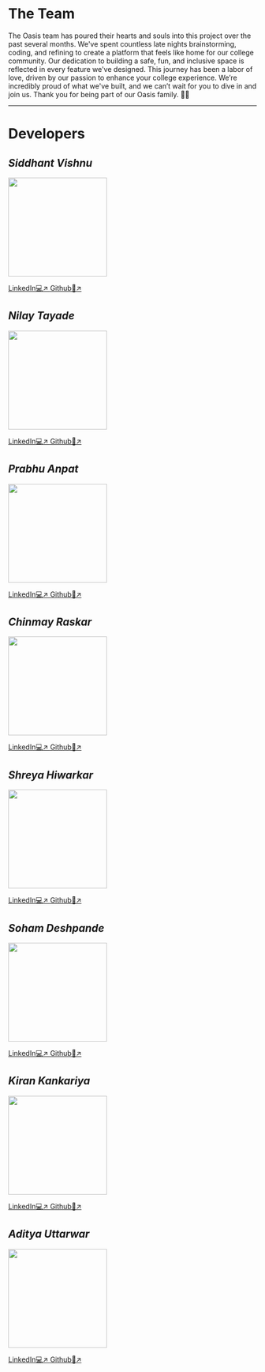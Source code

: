 # The Team

The Oasis team has poured their hearts and souls into this project over the past several months. We've spent countless late nights brainstorming, coding, and refining to create a platform that feels like home for our college community. Our dedication to building a safe, fun, and inclusive space is reflected in every feature we've designed. This journey has been a labor of love, driven by our passion to enhance your college experience. We’re incredibly proud of what we've built, and we can’t wait for you to dive in and join us. Thank you for being part of our Oasis family. 🌴✨
***

# Developers


## *Siddhant Vishnu*
<img src="https://res.cloudinary.com/dzhpx2alw/image/upload/q_50/v1719339072/20240624_193212_bt7zzf.png" width="200px" height="200px"/>

[LinkedIn💻↗ ](https://www.linkedin.com/in/siddhant-vishnu-832296280/) [Github👾↗ ](https://github.com/SidTheKid-dotcom)

## *Nilay Tayade*

<img src="https://res.cloudinary.com/dzhpx2alw/image/upload/q_50/v1719339071/20240625_233743_mhblkt.png" width="200px" height="200px"/>

[LinkedIn💻↗ ](https://www.linkedin.com/in/nilay-tayade/) [Github👾↗ ](https://github.com/nilaytayade)


## *Prabhu Anpat*
<img src="https://res.cloudinary.com/dzhpx2alw/image/upload/q_50/v1719339071/20240624_193247_eruqkn.png" width="200px" height="200px"/>

[LinkedIn💻↗ ](https://www.linkedin.com/in/prabhu-anpat-40aa46263/) [Github👾↗ ](https://github.com/PrabhuAnpat20)

## *Chinmay Raskar*

<img src="https://res.cloudinary.com/dzhpx2alw/image/upload/q_50/v1719339042/20240624_193047_mbxni8.png" width="200px" height="200px"/>

[LinkedIn💻↗ ](https://www.linkedin.com/in/chinmay-raskar-4018942aa/) [Github👾↗ ](https://github.com/CarIsFast)

## *Shreya Hiwarkar*

<img src="https://res.cloudinary.com/dzhpx2alw/image/upload/q_50/v1719339009/20240624_193146_vpm0cj.png" width="200px" height="200px"/>

[LinkedIn💻↗ ](https://www.linkedin.com/in/shreya-hiwarkar-162b09259/) [Github👾↗ ](https://github.com/ShreyaHiwarkar)

## *Soham Deshpande*
<img src="https://res.cloudinary.com/dzhpx2alw/image/upload/q_50/v1719339040/20240625_233437_zqsnin.png" width="200px" height="200px"/>

[LinkedIn💻↗ ](https://www.linkedin.com/in/soham-deshpande-9aa537264/) [Github👾↗ ](https://github.com/sohamvin)

## *Kiran Kankariya*

<img src="https://res.cloudinary.com/dzhpx2alw/image/upload/q_50/v1719339060/20240625_233503_jm6lpf.png" width="200px" height="200px"/>

[LinkedIn💻↗ ](https://www.linkedin.com/in/kiran-kankariya-630614258/) [Github👾↗ ](https://github.com/Kiran1504)

## *Aditya Uttarwar*

<img src="https://res.cloudinary.com/dzhpx2alw/image/upload/v1719340698/20240626_000624_yryzbe.png" width="200px" height="200px"/>

[LinkedIn💻↗ ](https://www.linkedin.com/in/aditya-uttarwar-ab7795245/) [Github👾↗ ](https://github.com/DeAdiU)




